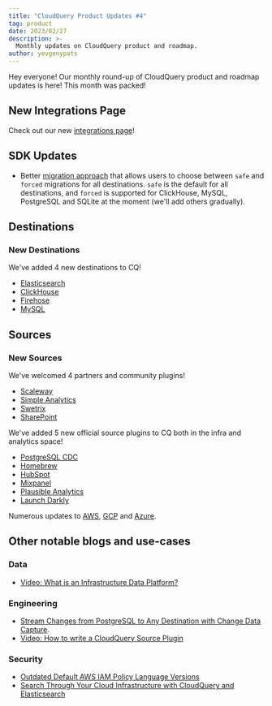 ```yaml
---
title: "CloudQuery Product Updates #4"
tag: product
date: 2023/02/27
description: >-
  Monthly updates on CloudQuery product and roadmap.
author: yevgenypats
---
```



<BlogHeader/>

Hey everyone! Our monthly round-up of CloudQuery product and roadmap updates is here! This month was packed!

## New Integrations Page

Check out our new [integrations page](https://www.cloudquery.io/integrations)!

## SDK Updates

- Better [migration approach](https://github.com/cloudquery/plugin-sdk/pull/688) that allows users to choose between `safe` and `forced` migrations for all destinations. `safe` is the default for all destinations, and `forced` is supported for ClickHouse, MySQL, PostgreSQL and SQLite at the moment (we'll add others gradually).

## Destinations

### New Destinations

We've added 4 new destinations to CQ!

* [Elasticsearch](https://hub.cloudquery.io/plugins/destination/cloudquery/elasticsearch)
* [ClickHouse](https://hub.cloudquery.io/plugins/destination/cloudquery/clickhouse)
* [Firehose](https://hub.cloudquery.io/plugins/destination/cloudquery/firehose)
* [MySQL](https://hub.cloudquery.io/plugins/destination/cloudquery/mysql)

## Sources

### New Sources

We've welcomed 4 partners and community plugins!

- [Scaleway](https://hub.cloudquery.io/plugins/source#partners)
- [Simple Analytics](https://hub.cloudquery.io/plugins/source#partners)
- [Swetrix](https://hub.cloudquery.io/plugins/source#partners)
- [SharePoint](https://hub.cloudquery.io/plugins/source#community-plugins)

We've added 5 new official source plugins to CQ both in the infra and analytics space!

* [PostgreSQL CDC](https://hub.cloudquery.io/plugins/source/cloudquery/postgresql)
* [Homebrew](https://hub.cloudquery.io/plugins/source/cloudquery/homebrew)
* [HubSpot](https://hub.cloudquery.io/plugins/source/cloudquery/hubspot)
* [Mixpanel](https://hub.cloudquery.io/plugins/source/cloudquery/mixpanel)
* [Plausible Analytics](https://hub.cloudquery.io/plugins/source/cloudquery/plausible)
* [Launch Darkly](https://hub.cloudquery.io/plugins/source/cloudquery/launchdarkly)

Numerous updates to [AWS](https://github.com/cloudquery/cloudquery/blob/main/plugins/source/aws/CHANGELOG.md), [GCP](https://github.com/cloudquery/cloudquery/blob/main/plugins/source/gcp/CHANGELOG.md) and [Azure](https://github.com/cloudquery/cloudquery/blob/main/plugins/source/azure/CHANGELOG.md).

## Other notable blogs and use-cases

### Data

- [Video: What is an Infrastructure Data Platform?](https://www.youtube.com/watch?v=X9rXN4CdCrU)

### Engineering

- [Stream Changes from PostgreSQL to Any Destination with Change Data Capture](/blog/postgres-cdc-to-any-destination).
- [Video: How to write a CloudQuery Source Plugin](https://www.youtube.com/watch?v=3Ka_Ob8E6P8)

### Security

- [Outdated Default AWS IAM Policy Language Versions](/blog/outdated-aws-iam-policy-language)
- [Search Through Your Cloud Infrastructure with CloudQuery and Elasticsearch](/blog/search-through-cloud-infrastructure-with-elasticsearch)
